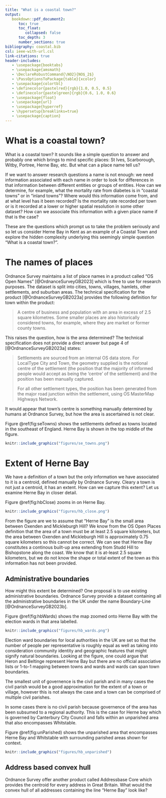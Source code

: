 ```yaml
---
title: "What is a coastal town?"
output:
   bookdown::pdf_document2:
      toc: true
      toc_float:
         collapsed: false
      toc_depth: 3
      number_sections: true
bibliography: coastal.bib
csl: ieee-with-url.csl
link-citations: true
header-includes:
   - \usepackage{booktabs}
   - \usepackage{amsmath}
   - \DeclareRobustCommand{\NO2}{NO$_2$}
   - \PassOptionsToPackage{table}{xcolor}
   - \usepackage{colortbl}
   - \definecolor{pastelred}{rgb}{1.0, 0.5, 0.5}
   - \definecolor{pastelgreen}{rgb}{0.6, 1.0, 0.6}
   - \usepackage{float}
   - \usepackage{url}
   - \usepackage{hyperref}
   - \hypersetup{breaklinks=true}
   - \usepackage{caption}
---
```


# What is a coastal town?

What is a coastal town? It sounds like a simple question to answer and probably one which brings to mind specific places: St Ives, Scarborough, Witby, Portree, Herne Bay, etc. But what can a place name tell us? 

If we want to answer research questions a name is not enough: we need information associated with each name in order to look for differences in that information between different entities or groups of entities. How can we determine, for example, what the mortality rate from diabetes is in "coastal towns" or in "inland towns"? Where would this information come from, and at what level has it been recorded? Is the mortality rate recorded per town or is it recorded at a lower or higher spatial resolution in some other dataset? How can we associate this information with a given place name if that is the case? 

These are the questions which prompt us to take the problem seriously and so let us consider Herne Bay in Kent as an example of a Coastal Town and explore the hidden complexity underlying this seemingly simple question "What is a coastal town?".

# The names of places

Ordnance Survey maintains a list of place names in a product called "OS Open Names" [@OrdnanceSurveyGB2023] which is free to use for research purposes. The dataset is split into cities, towns, villages, hamlets, other settlements, and suburban areas. The technical specification for the product [@OrdnanceSurveyGB2023a] provides the following definition for town within the product:

> A centre of business and population with an area in excess of 2.5 square kilometres. Some smaller places are also historically considered towns, for example, where they are market or former county towns.

This raises the question, how is the area determined? The technical specification does not provide a direct answer but page 4 of [@OrdnanceSurveyGB2023a] states:

> Settlements are sourced from an internal OS data store. For LocalType City and Town, the geometry supplied is the notional centre of the settlement (the position that the majority of informed people would accept as being the 'centre' of the settlement) and the position has been manually captured. 
>
> For all other settlement types, the position has been generated from the major road junction within the settlement, using OS MasterMap Highways Network.

It would appear that town's centre is something manually determined by humans at Ordnance Survey, but how the area is ascertained is not clear.

Figure \@ref(fig:seTowns) shows the settlements defined as towns located in the southeast of England. Herne Bay is shown in the top middle of the figure.

```r
knitr::include_graphics("figures/se_towns.png")
```

# Extent of Herne Bay

We have a definition of a town but the only information we have associated to it is a centroid, defined manually by Ordnance Survey. Cleary a town is not just a centroid, it has an extent. How can we capture this extent? Let us examine Herne Bay in closer detail.

Figure \@ref(fig:hbClose) zooms in on Herne Bay.

```r
knitr::include_graphics("figures/hb_close.png")
```

From the figure are we to assume that "Herne Bay" is the small area between Oxenden and Mickleburgh Hill? We know from the OS Open Places definition that the area of a town must be at least 2.5 square kilometers, but the area between Oxenden and Mickleburgh Hill is approximately 0.75 square kilometers so this cannot be correct. We can see that Herne Bay constitutes a continous built-up area extending from Studd Hill to Bishopstone along the coast. We know that it is at-least 2.5 square kilometers, but we do not know the shape or total extent of the town as this information has not been provided.

## Administrative boundaries

How might this extent be determined? One proposal is to use existing administrative boundaries. Ordnance Survey provide a dataset containing all the administrative boundaries in the UK under the name Boundary-Line [@OrdnanceSurveyGB2023b].

Figure \@ref(fig:hbWards) shows the map zoomed onto Herne Bay with the election wards in that area labelled.

```r
knitr::include_graphics("figures/hb_wards.png")
```

Election ward boundaries for local authorities in the UK are set so that the number of people per representative is roughly equal as well as taking into consideration community identity and geographic features that might signify natural boundaries. Looking at the figure, one could argue that Heron and Beltinge represent Herne Bay but there are no official associative lists or 1-to-1 mapping between towns and wards and wards can span town boundaries.

The smallest unit of governence is the civil parish and in many cases the civil parish would be a good approximation for the extent of a town or village, however this is not always the case and a town can be comprised of multiple civil parishes. 

In some cases there is no civil parish because governence of the area has been subsumed to a regional authority. This is the case for Herne bay which is governed by Canterbury City Council and falls within an unparished area that also encompasses Whitstable.

Figure \@ref(fig:unParished) shows the unparished area that encompasses Herne Bay and Whitstable with surrounding parished areas shown for context.

```r
knitr::include_graphics("figures/hb_unparished")
```

## Address based convex hull

Ordnance Survey offer another product called Addressbase Core which provides the centroid for every address in Great Britain. What would the convex hull of all addresses containing the line "Herne Bay" look like?
